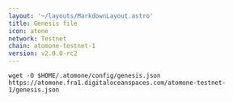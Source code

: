 ```yaml
---
layout: '~/layouts/MarkdownLayout.astro'
title: Genesis file
icon: atone
network: Testnet
chain: atomone-testnet-1
version: v2.0.0-rc2
---
```

```
wget -O $HOME/.atomone/config/genesis.json https://atomone.fra1.digitaloceanspaces.com/atomone-testnet-1/genesis.json
```
